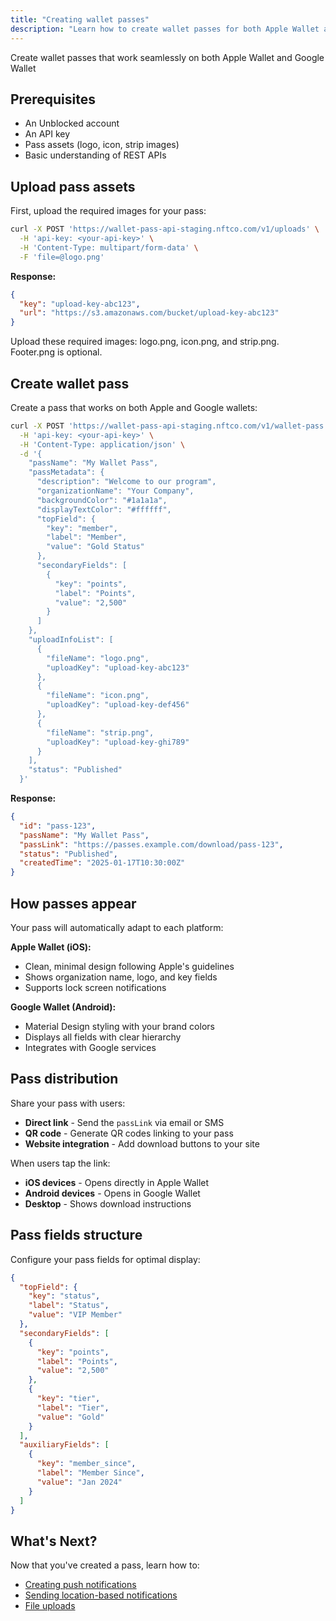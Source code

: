 ```yaml
---
title: "Creating wallet passes"
description: "Learn how to create wallet passes for both Apple Wallet and Google Wallet"
---
```


Create wallet passes that work seamlessly on both Apple Wallet and Google Wallet

## Prerequisites

- An Unblocked account
- An API key
- Pass assets (logo, icon, strip images)
- Basic understanding of REST APIs

## Upload pass assets

First, upload the required images for your pass:

```bash
curl -X POST 'https://wallet-pass-api-staging.nftco.com/v1/uploads' \
  -H 'api-key: <your-api-key>' \
  -H 'Content-Type: multipart/form-data' \
  -F 'file=@logo.png'
```

**Response:**
```json
{
  "key": "upload-key-abc123",
  "url": "https://s3.amazonaws.com/bucket/upload-key-abc123"
}
```

<Note>
Upload these required images: logo.png, icon.png, and strip.png. Footer.png is optional.
</Note>

## Create wallet pass

Create a pass that works on both Apple and Google wallets:

```bash
curl -X POST 'https://wallet-pass-api-staging.nftco.com/v1/wallet-pass' \
  -H 'api-key: <your-api-key>' \
  -H 'Content-Type: application/json' \
  -d '{
    "passName": "My Wallet Pass",
    "passMetadata": {
      "description": "Welcome to our program",
      "organizationName": "Your Company",
      "backgroundColor": "#1a1a1a",
      "displayTextColor": "#ffffff",
      "topField": {
        "key": "member",
        "label": "Member",
        "value": "Gold Status"
      },
      "secondaryFields": [
        {
          "key": "points",
          "label": "Points",
          "value": "2,500"
        }
      ]
    },
    "uploadInfoList": [
      {
        "fileName": "logo.png",
        "uploadKey": "upload-key-abc123"
      },
      {
        "fileName": "icon.png", 
        "uploadKey": "upload-key-def456"
      },
      {
        "fileName": "strip.png",
        "uploadKey": "upload-key-ghi789"
      }
    ],
    "status": "Published"
  }'
```

**Response:**
```json
{
  "id": "pass-123",
  "passName": "My Wallet Pass",
  "passLink": "https://passes.example.com/download/pass-123",
  "status": "Published",
  "createdTime": "2025-01-17T10:30:00Z"
}
```

## How passes appear

Your pass will automatically adapt to each platform:

**Apple Wallet (iOS):**
- Clean, minimal design following Apple's guidelines
- Shows organization name, logo, and key fields
- Supports lock screen notifications

**Google Wallet (Android):**
- Material Design styling with your brand colors
- Displays all fields with clear hierarchy
- Integrates with Google services

## Pass distribution

Share your pass with users:

- **Direct link** - Send the `passLink` via email or SMS
- **QR code** - Generate QR codes linking to your pass
- **Website integration** - Add download buttons to your site

When users tap the link:
- **iOS devices** - Opens directly in Apple Wallet
- **Android devices** - Opens in Google Wallet
- **Desktop** - Shows download instructions

## Pass fields structure

Configure your pass fields for optimal display:

```json
{
  "topField": {
    "key": "status",
    "label": "Status", 
    "value": "VIP Member"
  },
  "secondaryFields": [
    {
      "key": "points",
      "label": "Points",
      "value": "2,500"
    },
    {
      "key": "tier",
      "label": "Tier",
      "value": "Gold"
    }
  ],
  "auxiliaryFields": [
    {
      "key": "member_since",
      "label": "Member Since",
      "value": "Jan 2024"
    }
  ]
}
```

## What's Next?

Now that you've created a pass, learn how to:

- [Creating push notifications](/documentation/creating-push-notifications)
- [Sending location-based notifications](/documentation/sending-location-based-notifications)
- [File uploads](/documentation/file-uploads) 

